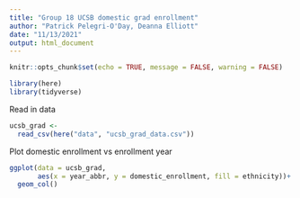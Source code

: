 ```yaml
---
title: "Group 18 UCSB domestic grad enrollment"
author: "Patrick Pelegri-O'Day, Deanna Elliott"
date: "11/13/2021"
output: html_document
---
```


```r
knitr::opts_chunk$set(echo = TRUE, message = FALSE, warning = FALSE)

library(here)
library(tidyverse)
```

Read in data
```r
ucsb_grad <-
  read_csv(here("data", "ucsb_grad_data.csv"))
```

Plot domestic enrollment vs enrollment year

```r

ggplot(data = ucsb_grad,
       aes(x = year_abbr, y = domestic_enrollment, fill = ethnicity))+
  geom_col()
```

